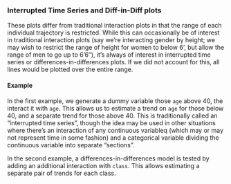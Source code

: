 ### Interrupted Time Series and Diff-in-Diff plots

These plots differ from traditional interaction plots in that the range of each
individual trajectory is restricted. While this can occasionally be of interest
in traditional interaction plots (say we're interacting gender by height; we may
wish to restrict the range of height for women to below 6', but allow the range
of men to go up to 6'6"), it's always of interest in interrupted time series or
differences-in-differences plots. If we did not account for this, all lines
would be plotted over the entire range.

#### Example

In the first example, we generate a dummy variable those `age` above 40, the
interact it with `age`. This allows us to estimate a trend on `age` for those
below 40, and a separate trend for those above 40. This is traditionally called
an "interrupted time series", though the idea may be used in other situations
where there's an interaction of any continuous variableq (which may or may not
represent time in some fashion) and a categorical variable dividing the
continuous variable into separate "sections".

In the second example, a differences-in-differences model is tested by adding an
additional interaction with `class`. This allows estimating a separate pair of
trends for each class.

